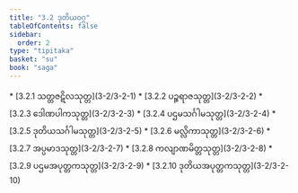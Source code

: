 ```yaml
---
title: "3.2 ဒုတိယဝဂ္ဂ"
tableOfContents: false
sidebar:
  order: 2
type: "tipitaka"
basket: "su"
book: "saga"
---
```



<DynamicBreadcrumb />



<TableOfContents book="saga" section="3.2">
* [3.2.1 သတ္တဇဋိလသုတ္တ](3-2/3-2-1)
* [3.2.2 ပဉ္စရာဇသုတ္တ](3-2/3-2-2)
* [3.2.3 ဒေါဏပါကသုတ္တ](3-2/3-2-3)
* [3.2.4 ပဌမသင်္ဂါမသုတ္တ](3-2/3-2-4)
* [3.2.5 ဒုတိယသင်္ဂါမသုတ္တ](3-2/3-2-5)
* [3.2.6 မလ္လိကာသုတ္တ](3-2/3-2-6)
* [3.2.7 အပ္ပမာဒသုတ္တ](3-2/3-2-7)
* [3.2.8 ကလျာဏမိတ္တသုတ္တ](3-2/3-2-8)
* [3.2.9 ပဌမအပုတ္တကသုတ္တ](3-2/3-2-9)
* [3.2.10 ဒုတိယအပုတ္တကသုတ္တ](3-2/3-2-10)
</TableOfContents>